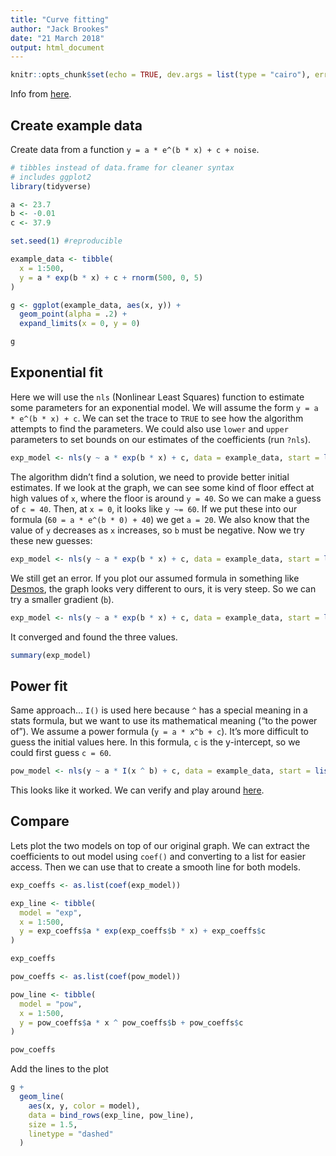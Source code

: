 ```yaml
---
title: "Curve fitting"
author: "Jack Brookes"
date: "21 March 2018"
output: html_document
---
```


```r
knitr::opts_chunk$set(echo = TRUE, dev.args = list(type = "cairo"), error = TRUE) 
```

Info from [here](http://www.css.cornell.edu/faculty/dgr2/teach/R/R_CurveFit.pdf).

## Create example data

Create data from a function `y = a * e^(b * x) + c + noise`.

```r
# tibbles instead of data.frame for cleaner syntax
# includes ggplot2
library(tidyverse) 

a <- 23.7
b <- -0.01
c <- 37.9

set.seed(1) #reproducible

example_data <- tibble(
  x = 1:500,
  y = a * exp(b * x) + c + rnorm(500, 0, 5)
)

g <- ggplot(example_data, aes(x, y)) + 
  geom_point(alpha = .2) + 
  expand_limits(x = 0, y = 0)

g
```

## Exponential fit

Here we will use the `nls` (Nonlinear Least Squares) function to estimate some parameters for an exponential model. We will assume the form `y = a * e^(b * x) + c`. We can set the trace to `TRUE` to see how the algorithm attempts to find the parameters. We could also use `lower` and `upper` parameters to set bounds on our estimates of the coefficients (run `?nls`).

```r
exp_model <- nls(y ~ a * exp(b * x) + c, data = example_data, start = list(a = 1, b = 1, c = 1), trace = TRUE)
```

The algorithm didn't find a solution, we need to provide better initial estimates. If we look at the graph, we can see some kind of floor effect at high values of `x`, where the floor is around `y = 40`. So we can make a guess of `c = 40`. Then, at `x = 0`, it looks like `y ~= 60`. If we put these into our formula (`60 = a * e^(b * 0) + 40`) we get `a = 20`. We also know that the value of `y` decreases as `x` increases, so `b` must be negative. Now we try these new guesses:

```r
exp_model <- nls(y ~ a * exp(b * x) + c, data = example_data, start = list(a = 20, b = -1, c = 40), trace = TRUE)
```

We still get an error. If you plot our assumed formula in something like [Desmos](https://www.desmos.com/calculator/40leuwa8mx), the graph looks very different to ours, it is very steep. So we can try a smaller gradient (`b`).

```r
exp_model <- nls(y ~ a * exp(b * x) + c, data = example_data, start = list(a = 20, b = -0.1, c = 40), trace = TRUE)
```

It converged and found the three values.

```r
summary(exp_model)
```


## Power fit

Same approach... `I()` is used here because `^` has a special meaning in a stats formula, but we want to use its mathematical meaning ("to the power of"). We assume a power formula (`y = a * x^b + c`). It's more difficult to guess the initial values here. In this formula, `c` is the y-intercept, so we could first guess `c = 60`.

```r
pow_model <- nls(y ~ a * I(x ^ b) + c, data = example_data, start = list(a = 1, b = 1, c = 60), trace = TRUE)
```

This looks like it worked. We can verify and play around [here](https://www.desmos.com/calculator/ueecjzmmbw).


## Compare


Lets plot the two models on top of our original graph.
We can extract the coefficients to out model using `coef()` and converting to a list for easier access. Then we can use that to create a smooth line for both models.

```r
exp_coeffs <- as.list(coef(exp_model))

exp_line <- tibble(
  model = "exp",
  x = 1:500,
  y = exp_coeffs$a * exp(exp_coeffs$b * x) + exp_coeffs$c
)

exp_coeffs
```

```r
pow_coeffs <- as.list(coef(pow_model))

pow_line <- tibble(
  model = "pow",
  x = 1:500,
  y = pow_coeffs$a * x ^ pow_coeffs$b + pow_coeffs$c
)

pow_coeffs
```

Add the lines to the plot

```r
g + 
  geom_line(
    aes(x, y, color = model),
    data = bind_rows(exp_line, pow_line),
    size = 1.5,
    linetype = "dashed"
  )
```

